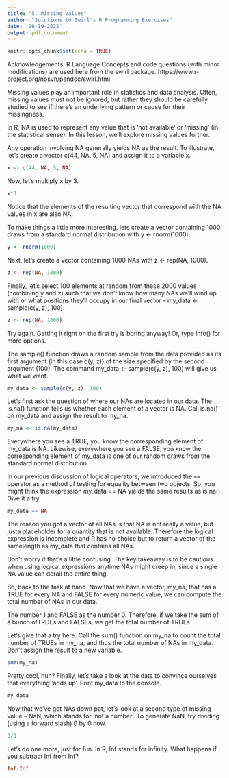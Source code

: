 ```yaml
---
title: "5. Missing Values"
author: "Solutions to Swirl's R Programming Exercises"
date: '06-19-2022'
output: pdf_document
---
```


```r
knitr::opts_chunk$set(echo = TRUE)
``` 
Acknowledgements: R Language Concepts and code questions (with minor modifications) are used here from the swirl package. https://www.r-project.org/nosvn/pandoc/swirl.html

Missing values play an important role in statistics and data analysis. Often,
missing values must not be ignored, but rather they should be carefully studied
to see if there's an underlying pattern or cause for their missingness.

In R, NA is used to represent any value that is 'not available' or 'missing' (in
the statistical sense). In this lesson, we'll explore missing values further.

Any operation involving NA generally yields NA as the result. To illustrate,
let's create a vector c(44, NA, 5, NA) and assign it to a variable x.

```r
x <- c(44, NA, 5, NA)
```
Now, let's multiply x by 3.

```r
x*3
```
Notice that the elements of the resulting vector that correspond with the NA
values in x are also NA.

To make things a little more interesting, lets create a vector containing 1000
draws from a standard normal distribution with y <- rnorm(1000).

```r
y <- rnorm(1000)
```

Next, let's create a vector containing 1000 NAs with z <- rep(NA, 1000).

```r
z <- rep(NA, 1000)
```

Finally, let's select 100 elements at random from these 2000 values (combining y and z) such that we don't know how many NAs we'll wind up with or what positions they'll occupy in our final vector -- my_data <- sample(c(y, z), 100).

```r
z <- rep(NA, 1000)
```

Try again. Getting it right on the first try is boring anyway! Or, type info()
for more options.

The sample() function draws a random sample from the data provided as its first
argument (in this case c(y, z)) of the size specified by the second argument
(100). The command my_data <- sample(c(y, z), 100) will give us what we want.

```r
my_data <- sample(c(y, z), 100)
```
Let's first ask the question of where our NAs are located in our data. The
is.na() function tells us whether each element of a vector is NA. Call is.na() on my_data and assign the result to my_na.

```r
my_na <- is.na(my_data)
```

Everywhere you see a TRUE, you know the corresponding element of my_data is NA.
Likewise, everywhere you see a FALSE, you know the corresponding element of
my_data is one of our random draws from the standard normal distribution.

In our previous discussion of logical operators, we introduced the `==` operator
as a method of testing for equality between two objects. So, you might think the
expression my_data == NA yields the same results as is.na(). Give it a try.

```r
my_data == NA
```

The reason you got a vector of all NAs is that NA is not really a value, but justa placeholder for a quantity that is not available. Therefore the logical
expression is incomplete and R has no choice but to return a vector of the samelength as my_data that contains all NAs.

Don't worry if that's a little confusing. The key takeaway is to be cautious when using logical expressions anytime NAs might creep in, since a single NA value can derail the entire thing.

So, back to the task at hand. Now that we have a vector, my_na, that has a TRUE for every NA and FALSE for every numeric value, we can compute the total number
of NAs in our data.

The number 1 and FALSE as the number 0. Therefore, if we take the sum of a bunch ofTRUEs and FALSEs, we get the total number of TRUEs.

Let's give that a try here. Call the sum() function on my_na to count the total
number of TRUEs in my_na, and thus the total number of NAs in my_data. Don't
assign the result to a new variable.

```r
sum(my_na)
```

Pretty cool, huh? Finally, let's take a look at the data to convince ourselves
that everything 'adds up'. Print my_data to the console.

```r
my_data
```

Now that we've got NAs down pat, let's look at a second type of missing value --
NaN, which stands for 'not a number'. To generate NaN, try dividing (using a
forward slash) 0 by 0 now.

```r
0/0
```

Let's do one more, just for fun. In R, Inf stands for infinity. What happens if
you subtract Inf from Inf?

```r
Inf-Inf
```
